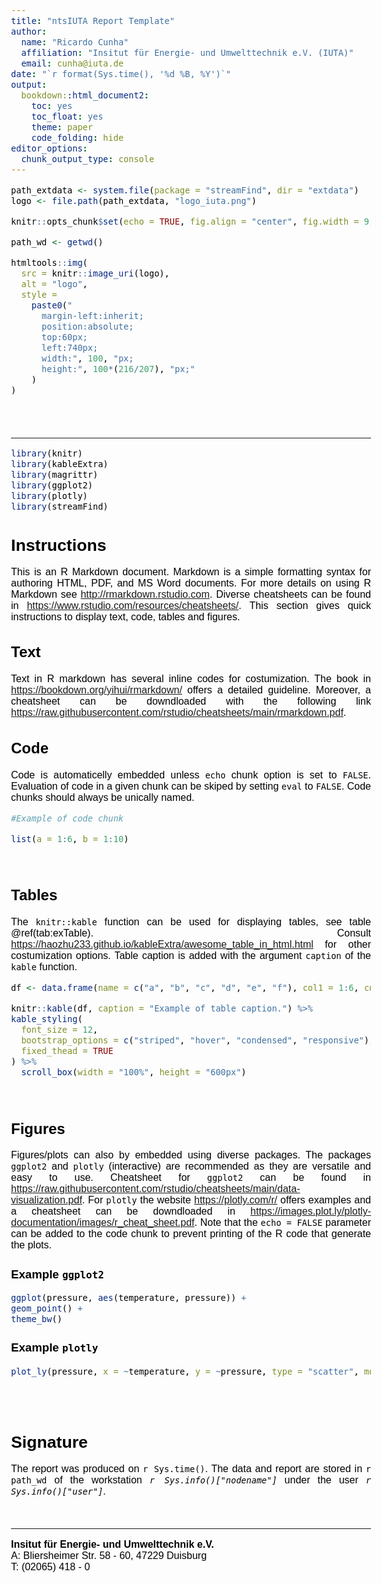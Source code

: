 ```yaml
---
title: "ntsIUTA Report Template"
author:
  name: "Ricardo Cunha"
  affiliation: "Insitut für Energie- und Umwelttechnik e.V. (IUTA)"
  email: cunha@iuta.de
date: "`r format(Sys.time(), '%d %B, %Y')`"
output:
  bookdown::html_document2:
    toc: yes
    toc_float: yes
    theme: paper
    code_folding: hide
editor_options: 
  chunk_output_type: console
---
```


```r

path_extdata <- system.file(package = "streamFind", dir = "extdata")
logo <- file.path(path_extdata, "logo_iuta.png")

knitr::opts_chunk$set(echo = TRUE, fig.align = "center", fig.width = 9, results = "asis")

path_wd <- getwd()
```

```r
htmltools::img(
  src = knitr::image_uri(logo),
  alt = "logo",
  style =
    paste0("
      margin-left:inherit;
      position:absolute;
      top:60px;
      left:740px;
      width:", 100, "px;
      height:", 100*(216/207), "px;"
    )
)
```

<br> <br>  

***

```r

library(knitr)
library(kableExtra)
library(magrittr)
library(ggplot2)
library(plotly)
library(streamFind)

```

# Instructions

This is an R Markdown document. Markdown is a simple formatting syntax for authoring HTML, PDF, and MS Word documents.
For more details on using R Markdown see <http://rmarkdown.rstudio.com>.
Diverse cheatsheets can be found in <https://www.rstudio.com/resources/cheatsheets/>.
This section gives quick instructions to display text, code, tables and figures.  

## Text

Text in R markdown has several inline codes for costumization.
The book in <https://bookdown.org/yihui/rmarkdown/> offers a detailed guideline.
Moreover, a cheatsheet can be downdloaded with the following link <https://raw.githubusercontent.com/rstudio/cheatsheets/main/rmarkdown.pdf>.

## Code

Code is automaticelly embedded unless `echo` chunk option is set to `FALSE`.
Evaluation of code in a given chunk can be skiped by setting `eval` to `FALSE`.
Code chunks should always be unically named.  

```r

#Example of code chunk

list(a = 1:6, b = 1:10)

```

<br>

## Tables

The `knitr::kable` function can be used for displaying tables, see table \@ref(tab:exTable). Consult <https://haozhu233.github.io/kableExtra/awesome_table_in_html.html> for other costumization options.
Table caption is added with the argument `caption` of the `kable` function.   

```r

df <- data.frame(name = c("a", "b", "c", "d", "e", "f"), col1 = 1:6, col2 = 1:6)

knitr::kable(df, caption = "Example of table caption.") %>%
kable_styling(
  font_size = 12,
  bootstrap_options = c("striped", "hover", "condensed", "responsive"),
  fixed_thead = TRUE
) %>%
  scroll_box(width = "100%", height = "600px")

```

<br>

## Figures

Figures/plots can also by embedded using diverse packages.
The packages `ggplot2` and `plotly` (interactive) are recommended as they are versatile and easy to use.
Cheatsheet for `ggplot2` can be found in <https://raw.githubusercontent.com/rstudio/cheatsheets/main/data-visualization.pdf>.
For `plotly` the website <https://plotly.com/r/> offers examples and a cheatsheet can be downdloaded in <https://images.plot.ly/plotly-documentation/images/r_cheat_sheet.pdf>.
Note that the `echo = FALSE` parameter can be added to the code chunk to prevent printing of the R code that generate the plots.  

### Example `ggplot2`

```r

ggplot(pressure, aes(temperature, pressure)) +
geom_point() +
theme_bw()

```

### Example `plotly`

```r

plot_ly(pressure, x = ~temperature, y = ~pressure, type = "scatter", mode = "markers+lines")

```

<br> <br>

# Signature

The report was produced on `r Sys.time()`. The data and report are stored in ``r path_wd`` of the workstation *`r Sys.info()["nodename"]`* under the user *`r Sys.info()["user"]`*.  

<br>

***
**Insitut für Energie- und Umwelttechnik e.V.**  
A: Bliersheimer Str. 58 - 60, 47229 Duisburg  
T: (02065) 418 - 0  

<br>


<style>
body, p {
  color: black;
  font-family: Arial;
  text-align: justify;
  font-size: 12pt;
}
h1{
  font-size: 20pt;
  font-style: bold;
}
h2{
  font-size:18pt;
  font-style: bold;
}
h3{
  font-size:14pt;
  font-style: bold;
}
.list-group-item.active, .list-group-item.active:focus, .list-group-item.active:hover {
    background-color: #239B56;
}
caption {
  color: black;
  font-size: 1.0em;
}
</style>
